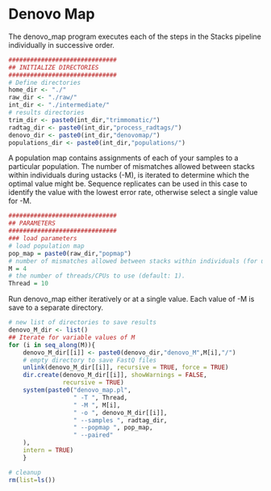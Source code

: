 # Denovo Map

The denovo_map program executes each of the steps in the Stacks pipeline individually in successive order.

```r
##############################
## INITIALIZE DIRECTORIES
##############################
# Define directories
home_dir <- "./"
raw_dir <- "./raw/"
int_dir <- "./intermediate/"
# results directories
trim_dir <- paste0(int_dir,"trimmomatic/")
radtag_dir <- paste0(int_dir,"process_radtags/")
denovo_dir <- paste0(int_dir,"denovomap/")
populations_dir <- paste0(int_dir,"populations/")
```

A population map contains assignments of each of your samples to a particular population. The number of mismatches allowed between stacks within individuals during ustacks (-M), is iterated to determine which the optimal value might be. Sequence replicates can be used in this case to identify the value with the lowest error rate, otherwise select a single value for -M.

```r
##############################
## PARAMETERS
##############################
### load parameters
# load population map
pop_map = paste0(raw_dir,"popmap")
# number of mismatches allowed between stacks within individuals (for ustacks).
M = 4
# the number of threads/CPUs to use (default: 1).
Thread = 10
```

Run denovo_map either iteratively or at a single value. Each value of -M is save to a separate directory.

```r
# new list of directories to save results
denovo_M_dir <- list()
## Iterate for variable values of M
for (i in seq_along(M)){
    denovo_M_dir[[i]] <- paste0(denovo_dir,"denovo_M",M[i],"/")
    # empty directory to save FastQ files
    unlink(denovo_M_dir[[i]], recursive = TRUE, force = TRUE)
    dir.create(denovo_M_dir[[i]], showWarnings = FALSE,
               recursive = TRUE)
    system(paste0("denovo_map.pl",
                  " -T ", Thread,
                  " -M ", M[i],
                  " -o ", denovo_M_dir[[i]],
                  " --samples ", radtag_dir,
                  " --popmap ", pop_map,
                  " --paired"
    ), 
    intern = TRUE)
    }
```

```r
# cleanup
rm(list=ls())
```
